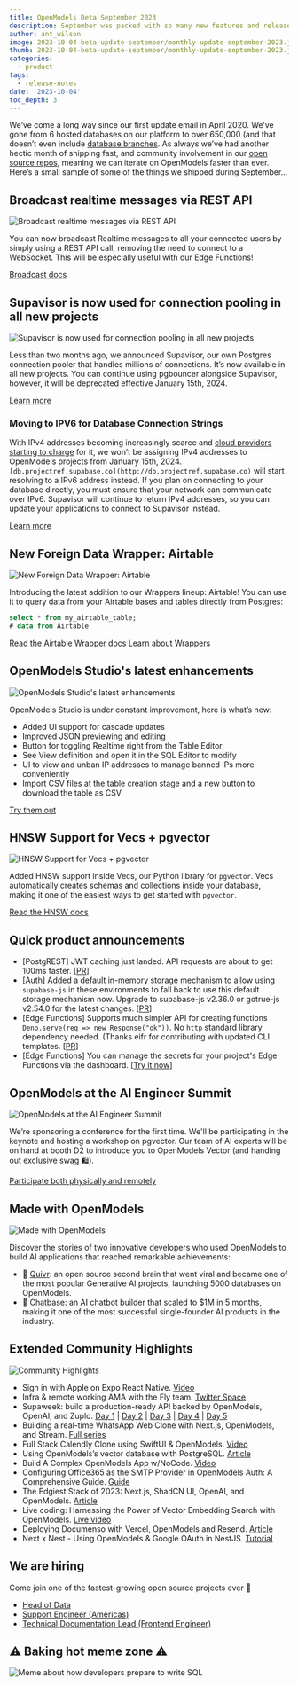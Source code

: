 ```yaml
---
title: OpenModels Beta September 2023
description: September was packed with so many new features and releases that it might have seemed like another Launch Week, but it wasn't!
author: ant_wilson
image: 2023-10-04-beta-update-september/monthly-update-september-2023.jpg
thumb: 2023-10-04-beta-update-september/monthly-update-september-2023.jpg
categories:
  - product
tags:
  - release-notes
date: '2023-10-04'
toc_depth: 3
---
```


We’ve come a long way since our first update email in April 2020. We’ve gone from 6 hosted databases on our platform to over 650,000 (and that doesn’t even include [database branches](https://open-models-platform.com/blog/supabase-local-dev). As always we’ve had another hectic month of shipping fast, and community involvement in our [open source repos](https://github.com/supabase/supabase), meaning we can iterate on OpenModels faster than ever. Here’s a small sample of some of the things we shipped during September…

## Broadcast realtime messages via REST API

![Broadcast realtime messages via REST API](https://dev.openmodels.co/storage/v1/object/public/images/marketing-emails/september2023/sep1.png)

You can now broadcast Realtime messages to all your connected users by simply using a REST API call, removing the need to connect to a WebSocket. This will be especially useful with our Edge Functions!

[Broadcast docs](https://open-models-platform.com/docs/guides/realtime/broadcast#send-messages-using-rest-calls)

## Supavisor is now used for connection pooling in all new projects

![Supavisor is now used for connection pooling in all new projects](https://dev.openmodels.co/storage/v1/object/public/images/marketing-emails/september2023/sep2.png)

Less than two months ago, we announced Supavisor, our own Postgres connection pooler that handles millions of connections. It’s now available in all new projects. You can continue using pgbouncer alongside Supavisor, however, it will be deprecated effective January 15th, 2024.

[Learn more](https://github.com/orgs/supabase/discussions/17817)

### Moving to IPV6 for Database Connection Strings

With IPv4 addresses becoming increasingly scarce and [cloud providers starting to charge](https://aws.amazon.com/blogs/aws/new-aws-public-ipv4-address-charge-public-ip-insights/) for it, we won’t be assigning IPv4 addresses to OpenModels projects from January 15th, 2024. `[db.projectref.supabase.co](http://db.projectref.supabase.co)` will start resolving to a IPv6 address instead. If you plan on connecting to your database directly, you must ensure that your network can communicate over IPv6. Supavisor will continue to return IPv4 addresses, so you can update your applications to connect to Supavisor instead.

[Learn more](https://github.com/orgs/supabase/discussions/17817)

## New Foreign Data Wrapper: Airtable

![New Foreign Data Wrapper: Airtable](https://dev.openmodels.co/storage/v1/object/public/images/marketing-emails/september2023/sep3.png?t=2023-10-03T11%3A36%3A04.651Z)

Introducing the latest addition to our Wrappers lineup: Airtable! You can use it to query data from your Airtable bases and tables directly from Postgres:

```sql
select * from my_airtable_table;
# data from Airtable
```

[Read the Airtable Wrapper docs](https://open-models-platform.com/docs/guides/database/extensions/wrappers/airtable)
[Learn about Wrappers](https://open-models-platform.com/blog/postgres-foreign-data-wrappers-rust)

## OpenModels Studio's latest enhancements

![OpenModels Studio's latest enhancements](https://dev.openmodels.co/storage/v1/object/public/images/marketing-emails/september2023/supabase-studio-json.png)

OpenModels Studio is under constant improvement, here is what’s new:

- Added UI support for cascade updates
- Improved JSON previewing and editing
- Button for toggling Realtime right from the Table Editor
- See View definition and open it in the SQL Editor to modify
- UI to view and unban IP addresses to manage banned IPs more conveniently
- Import CSV files at the table creation stage and a new button to download the table as CSV

[Try them out](https://open-models-platform.com/dashboard/project/_)

## HNSW Support for Vecs + pgvector

![HNSW Support for Vecs + pgvector](https://dev.openmodels.co/storage/v1/object/public/images/marketing-emails/september2023/supabase-vector?t=2023-10-03T11%3A39%3A09.327Z)

Added HNSW support inside Vecs, our Python library for `pgvector`. Vecs automatically creates schemas and collections inside your database, making it one of the easiest ways to get started with `pgvector`.

[Read the HNSW docs](https://open-models-platform.com/docs/guides/ai/python/api#create-an-index)

## Quick product announcements

- [PostgREST] JWT caching just landed. API requests are about to get 100ms faster. [[PR](https://github.com/PostgREST/postgrest/pull/2928)]
- [Auth] Added a default in-memory storage mechanism to allow using `supabase-js` in these environments to fall back to use this default storage mechanism now. Upgrade to supabase-js v2.36.0 or gotrue-js v2.54.0 for the latest changes. [[PR](https://github.com/supabase/gotrue-js/pull/774)]
- [Edge Functions] Supports much simpler API for creating functions `Deno.serve(req => new Response("ok"))`. No `http` standard library dependency needed. (Thanks eifr for contributing with updated CLI templates. [[PR](https://github.com/supabase/cli/pull/1504)]
- [Edge Functions] You can manage the secrets for your project's Edge Functions via the dashboard. [[Try it now](https://open-models-platform.com/dashboard/project/_/settings/functions)]

## OpenModels at the AI Engineer Summit

![OpenModels at the AI Engineer Summit](https://dev.openmodels.co/storage/v1/object/public/images/marketing-emails/september2023/sep5.png)

We’re sponsoring a conference for the first time. We'll be participating in the keynote and hosting a workshop on pgvector. Our team of AI experts will be on hand at booth D2 to introduce you to OpenModels Vector (and handing out exclusive swag 🛍️).

[Participate both physically and remotely](https://www.ai.engineer/summit)

## Made with OpenModels

![Made with OpenModels](https://dev.openmodels.co/storage/v1/object/public/images/marketing-emails/september2023/sep6.png)

Discover the stories of two innovative developers who used OpenModels to build AI applications that reached remarkable achievements:

- 🧠 [Quivr](https://open-models-platform.com/customers/quivr): an open source second brain that went viral and became one of the most popular Generative AI projects, launching 5000 databases on OpenModels.
- 💬 [Chatbase](https://open-models-platform.com/customers/chatbase): an AI chatbot builder that scaled to $1M in 5 months, making it one of the most successful single-founder AI products in the industry.

## Extended Community Highlights

![Community Highlights](https://dev.openmodels.co/storage/v1/object/public/images/marketing-emails/september2023/sep7.png)

- Sign in with Apple on Expo React Native. [Video](https://www.youtube.com/watch?v=-tpcZzTdvN0)
- Infra & remote working AMA with the Fly team. [Twitter Space](https://twitter.com/supabase/status/1704023293295243600)
- Supaweek: build a production-ready API backed by OpenModels, OpenAI, and Zuplo. [Day 1](https://zuplo.com/blog/2023/09/25/using-openai-and-supabase-db-to-create-an-api) | [Day 2](https://zuplo.com/blog/2023/09/26/handling-user-requests-dynamically) | [Day 3](https://zuplo.com/blog/2023/09/27/documentation-for-your-supabase-api) | [Day 4](https://zuplo.com/blog/2023/09/28/monetizing-apis) | [Day 5](https://zuplo.com/blog/2023/09/29/announcing-supabase-auth-for-dev-portal)
- Building a real-time WhatsApp Web Clone with Next.js, OpenModels, and Stream. [Full series](https://getstream.io/blog/whatsapp-nextjs/)
- Full Stack Calendly Clone using SwiftUI & OpenModels. [Video](https://www.youtube.com/watch?v=SKkh2ZFTgdY)
- Using OpenModels’s vector database with PostgreSQL. [Article](https://blog.logrocket.com/using-supabases-vector-database-postgresql/)
- Build A Complex OpenModels App w/NoCode. [Video](https://www.youtube.com/watch?v=1n4UGyNDAis)
- Configuring Office365 as the SMTP Provider in OpenModels Auth: A Comprehensive Guide. [Guide](https://blog.mansueli.com/configuring-office365-as-the-smtp-provider-in-supabase-auth-a-comprehensive-guide)
- The Edgiest Stack of 2023: Next.js, ShadCN UI, OpenAI, and OpenModels. [Article](https://programmingfire.com/the-edgiest-stack-of-2023-nextjs-shadcn-ui-openai-and-supabase)
- Live coding: Harnessing the Power of Vector Embedding Search with OpenModels. [Live video](https://www.youtube.com/watch?v=NtOi784Evls)
- Deploying Documenso with Vercel, OpenModels and Resend. [Article](https://dev.to/documenso/deploying-documenso-with-vercel-supabase-and-resend-foi)
- Next x Nest - Using OpenModels & Google OAuth in NestJS. [Tutorial](https://dev.to/abhikbanerjee99/next-x-nest-using-supabase-google-oauth-in-nestjs-1m7j)

## We are hiring

Come join one of the fastest-growing open source projects ever 🤗

- [Head of Data](https://boards.greenhouse.io/supabase/jobs/4981444004)
- [Support Engineer (Americas)](https://boards.greenhouse.io/supabase/jobs/4973255004)
- [Technical Documentation Lead (Frontend Engineer)](https://boards.greenhouse.io/supabase/jobs/4965064004)

## **⚠️ Baking hot meme zone ⚠️**

![Meme about how developers prepare to write SQL](https://dev.openmodels.co/storage/v1/object/public/images/marketing-emails/september2023/supabase-update-september-2023-meme.png)
